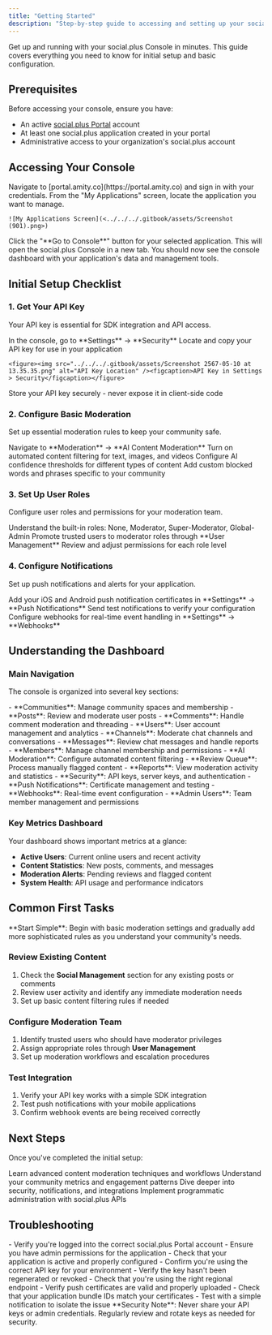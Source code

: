 ```yaml
---
title: "Getting Started"
description: "Step-by-step guide to accessing and setting up your social.plus Console for the first time"
---
```


Get up and running with your social.plus Console in minutes. This guide covers everything you need to know for initial setup and basic configuration.

## Prerequisites

Before accessing your console, ensure you have:

- An active [social.plus Portal](https://portal.amity.co) account
- At least one social.plus application created in your portal
- Administrative access to your organization's social.plus account

## Accessing Your Console

<Steps>
  <Step title="Login to social.plus Portal">
    Navigate to [portal.amity.co](https://portal.amity.co) and sign in with your credentials.
  </Step>
  
  <Step title="Select Your Application">
    From the "My Applications" screen, locate the application you want to manage.
    
    ![My Applications Screen](<../../../.gitbook/assets/Screenshot (901).png>)
  </Step>
  
  <Step title="Open Console">
    Click the "**Go to Console**" button for your selected application. This will open the social.plus Console in a new tab.
  </Step>
  
  <Step title="Verify Access">
    You should now see the console dashboard with your application's data and management tools.
  </Step>
</Steps>

## Initial Setup Checklist

### **1. Get Your API Key**

Your API key is essential for SDK integration and API access.

<Steps>
  <Step title="Navigate to Settings">
    In the console, go to **Settings** → **Security**
  </Step>
  
  <Step title="Copy API Key">
    Locate and copy your API key for use in your application
    
    <figure><img src="../../../.gitbook/assets/Screenshot 2567-05-10 at 13.35.35.png" alt="API Key Location" /><figcaption>API Key in Settings > Security</figcaption></figure>
  </Step>
  
  <Step title="Secure Storage">
    Store your API key securely - never expose it in client-side code
  </Step>
</Steps>

### **2. Configure Basic Moderation**

Set up essential moderation rules to keep your community safe.

<Steps>
  <Step title="Access Moderation Settings">
    Navigate to **Moderation** → **AI Content Moderation**
  </Step>
  
  <Step title="Enable AI Moderation">
    Turn on automated content filtering for text, images, and videos
  </Step>
  
  <Step title="Set Confidence Levels">
    Configure AI confidence thresholds for different types of content
  </Step>
  
  <Step title="Create Keyword Filters">
    Add custom blocked words and phrases specific to your community
  </Step>
</Steps>

### **3. Set Up User Roles**

Configure user roles and permissions for your moderation team.

<Steps>
  <Step title="Review Default Roles">
    Understand the built-in roles: None, Moderator, Super-Moderator, Global-Admin
  </Step>
  
  <Step title="Assign Moderators">
    Promote trusted users to moderator roles through **User Management**
  </Step>
  
  <Step title="Configure Permissions">
    Review and adjust permissions for each role level
  </Step>
</Steps>

### **4. Configure Notifications**

Set up push notifications and alerts for your application.

<Steps>
  <Step title="Upload Certificates">
    Add your iOS and Android push notification certificates in **Settings** → **Push Notifications**
  </Step>
  
  <Step title="Test Notifications">
    Send test notifications to verify your configuration
  </Step>
  
  <Step title="Set Up Webhooks">
    Configure webhooks for real-time event handling in **Settings** → **Webhooks**
  </Step>
</Steps>

## Understanding the Dashboard

### **Main Navigation**

The console is organized into several key sections:

<AccordionGroup>
  <Accordion title="Social Management">
    - **Communities**: Manage community spaces and membership
    - **Posts**: Review and moderate user posts
    - **Comments**: Handle comment moderation and threading
    - **Users**: User account management and analytics
  </Accordion>
  
  <Accordion title="Chat Management">
    - **Channels**: Moderate chat channels and conversations
    - **Messages**: Review chat messages and handle reports
    - **Members**: Manage channel membership and permissions
  </Accordion>
  
  <Accordion title="Content Moderation">
    - **AI Moderation**: Configure automated content filtering
    - **Review Queue**: Process manually flagged content
    - **Reports**: View moderation activity and statistics
  </Accordion>
  
  <Accordion title="Settings">
    - **Security**: API keys, server keys, and authentication
    - **Push Notifications**: Certificate management and testing
    - **Webhooks**: Real-time event configuration
    - **Admin Users**: Team member management and permissions
  </Accordion>
</AccordionGroup>

### **Key Metrics Dashboard**

Your dashboard shows important metrics at a glance:

- **Active Users**: Current online users and recent activity
- **Content Statistics**: New posts, comments, and messages
- **Moderation Alerts**: Pending reviews and flagged content
- **System Health**: API usage and performance indicators

## Common First Tasks

<Tip>
**Start Simple**: Begin with basic moderation settings and gradually add more sophisticated rules as you understand your community's needs.
</Tip>

### **Review Existing Content**
1. Check the **Social Management** section for any existing posts or comments
2. Review user activity and identify any immediate moderation needs
3. Set up basic content filtering rules if needed

### **Configure Moderation Team**
1. Identify trusted users who should have moderator privileges
2. Assign appropriate roles through **User Management**
3. Set up moderation workflows and escalation procedures

### **Test Integration**
1. Verify your API key works with a simple SDK integration
2. Test push notifications with your mobile applications
3. Confirm webhook events are being received correctly

## Next Steps

Once you've completed the initial setup:

<CardGroup cols={2}>
  <Card title="Explore Moderation" icon="shield" href="../moderation/overview">
    Learn advanced content moderation techniques and workflows
  </Card>
  <Card title="Review Analytics" icon="chart-line" href="../analytics/overview">
    Understand your community metrics and engagement patterns
  </Card>
  <Card title="Configure Settings" icon="cog" href="../settings">
    Dive deeper into security, notifications, and integrations
  </Card>
  <Card title="Use APIs" icon="code" href="../../social+-apis-and-services/README">
    Implement programmatic administration with social.plus APIs
  </Card>
</CardGroup>

## Troubleshooting

<AccordionGroup>
  <Accordion title="Can't Access Console">
    - Verify you're logged into the correct social.plus Portal account
    - Ensure you have admin permissions for the application
    - Check that your application is active and properly configured
  </Accordion>
  
  <Accordion title="API Key Not Working">
    - Confirm you're using the correct API key for your environment
    - Verify the key hasn't been regenerated or revoked
    - Check that you're using the right regional endpoint
  </Accordion>
  
  <Accordion title="Notifications Not Working">
    - Verify push certificates are valid and properly uploaded
    - Check that your application bundle IDs match your certificates
    - Test with a simple notification to isolate the issue
  </Accordion>
</AccordionGroup>

<Warning>
**Security Note**: Never share your API keys or admin credentials. Regularly review and rotate keys as needed for security.
</Warning>
